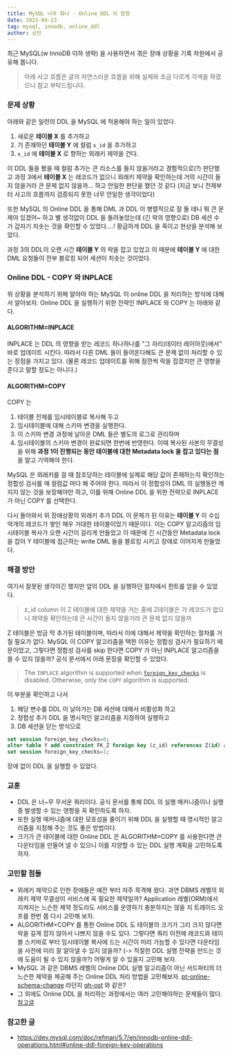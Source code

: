 ```yaml
---
title: MySQL 너무 화나 - Online DDL 의 함정
date: 2023-04-23
tag: mysql, innodb, online_ddl
author: 상민
---
```


최근 MySQL(w InnoDB 이하 생략) 을 사용하면서 겪은 장애 상황을 기록 차원에서 공유해 봅니다.

> 아래 사고 흐름은 글의 자연스러운 흐름을 위해 실제와 조금 다르게 각색을 하였으니 참고 부탁드립니다.

### 문제 상황

아래와 같은 일련의 DDL 을 MySQL 에 적용해야 하는 일이 있었다.

1. 새로운 **테이블 X** 를 추가하고
2. 기 존재하던 **테이블 Y** 에 컬럼 `x_id` 을 추가하고
3. `x_id` 에 **테이블 X** 로 향하는 외래키 제약을 건다.

이 DDL 들을 봤을 때 컬럼 추가는 큰 리소스를 들지 않을거라고 경험적으로(?) 판단했고 과정 3에서 **테이블 X** 는 레코드가 없으니 외래키 제약을 확인하는데 거의 시간이 들지 않을거라 큰 문제 없지 않을까... 하고 안일한 판단을 했던 것 같다 (지금 보니 전제부터 사고의 흐름까지 검증되지 못한 너무 안일한 생각이었다)

또한 MySQL 의 Online DDL 을 통해 DML 과 DDL 이 병렬적으로 잘 돌 테니 뭐 큰 문제야 있겠어~ 하고 별 생각없이 DDL 을 돌려놓았는데 (긴 락의 영향으로) DB 세션 수가 갑자기 치솟는 것을 확인할 수 있었다....! 황급하게 DDL 을 죽이고 현상을 분석해 보았다.

과정 3의 DDL이 오랜 시간 **테이블 Y** 의 락을 잡고 있었고 이 때문에 **테이블 Y** 에 대한 DML 요청들이 전부 블로킹 되어 세션이 치솟는 것이었다.

### Online DDL - COPY 와 INPLACE

위 상황을 분석하기 위해 알아야 하는 MySQL 이 online DDL 을 처리하는 방식에 대해서 알아보자.
Online DDL 을 실행하기 위한 전략인 INPLACE 와 COPY 는 아래와 같다.

#### ALGORITHM=INPLACE

INPLACE 는 DDL 의 영향을 받는 레코드 하나하나를 "그 자리(데이터 레이아웃)에서" 바로 업데이트 시킨다. 따라서 다른 DML 들이 들어온다해도 큰 문제 없이 처리할 수 있는 장점을 가지고 있다. (물론 레코드 업데이트를 위해 잠깐씩 락을 잡겠지만 큰 영향을 준다고 말할 정도는 아니다.)

#### ALGORITHM=COPY

COPY 는

1. 테이블 전체를 임시테이블로 복사해 두고
2. 임시테이블에 대해 스키마 변경을 실행한다.
3. 이 스키마 변경 과정에 날아온 DML 들은 별도의 로그로 관리하며
4. 임시테이블의 스키마 변경이 완료되면 한번에 반영한다.
   이때 복사된 사본의 무결성을 위해 **과정 1이 진행되는 동안 테이블에 대한 Metadata lock 을 잡고 있다는 점** 을 알고 기억해야 한다.

MySQL 은 외래키를 걸 때 참조당하는 테이블에 실제로 해당 값이 존재하는지 확인하는 정합성 검사를 매 컬럼값 마다 해 주어야 한다. 따라서 이 정합성이 DML 의 실행동안 깨지지 않는 것을 보장해야만 하고, 이를 위해 Online DDL 을 위한 전략으로 INPLACE 가 아닌 COPY 를 선택한다.

다시 돌아와서 위 장애상황의 외래키 추가 DDL 이 문제가 된 이유는 **테이블 Y** 이 수십억개의 레코드가 쌓인 매우 거대한 테이블이었기 때문이다. 이는 COPY 알고리즘의 임시테이블 복사가 오랜 시간이 걸리게 만들었고 이 때문에 긴 시간동안 Metadata lock 을 잡아 Y 테이블에 접근하는 write DML 들을 블로킹 시키고 장애로 이어지게 만들었다.

### 해결 방안

여기서 잘못된 생각이긴 했지만 앞의 DDL 을 실행하던 절차에서 힌트를 얻을 수 있었다.

> z_id column 이 Z 테이블에 대한 제약을 거는 중에 Z테이블은 가 레코드가 없으니 제약을 확인하는데 큰 시간이 들지 않을거라 큰 문제 없지 않을까

Z 테이블은 방금 막 추가된 테이블이며, 따라서 이에 대해서 제약을 확인하는 절차를 거칠 필요가 없다. MySQL 이 COPY 알고리즘을 택한 이유는 정합성 검사가 필요하기 때문이었고, 그렇다면 정합성 검사를 skip 한다면 COPY 가 아닌 INPLACE 알고리즘을 쓸 수 있지 않을까? 공식 문서에서 아래 문장을 확인할 수 있었다.

> The `INPLACE` algorithm is supported when [`foreign_key_checks`](https://dev.mysql.com/doc/refman/5.7/en/server-system-variables.html#sysvar_foreign_key_checks) is disabled. Otherwise, only the `COPY` algorithm is supported.

이 부분을 확인하고 나서

1. 해당 변수를 DDL 이 날아가는 DB 세션에 대해서 비활성화 하고 
2. 정합성 추가 DDL 을 명시적인 알고리즘을 지정하여 실행하고
3. DB 세션을 닫는 방식으로

```sql
set session foreign_key_checks=0;
alter table Y add constraint FK_Z foreign key (z_id) references Z(id) algorithm=INPLACE;
set session foreign_key_checks=1;
```

장애 없이 DDL 을 실행할 수 있었다.

### 교훈

- DDL 은 너~무 무서운 쿼리이다. 공식 문서를 통해 DDL 의 실행 매커니즘이나 실행 중 발생할 수 있는 영향을 꼭 확인하도록 하자.
- 또한 실행 매커니즘에 대한 모호성을 줄이기 위해 DDL 을 실행할 때 명시적인 알고리즘을 지정해 주는 것도 좋은 방법이다.
- 크기가 큰 테이블에 대한 Online DDL 은 ALGORITHM=COPY 를 사용한다면 큰 다운타임을 만들어 낼 수 있으니 이를 지양할 수 있는 DDL 실행 계획을 고민하도록 하자.

### 고민할 점들

- 외래키 제약으로 인한 장애들은 예전 부터 자주 목격해 왔다. 과연 DBMS 레벨의 외래키 제약 무결성이 서비스에 꼭 필요한 제약일까? Application 레벨(ORM)에서 지켜지는 느슨한 제약 정도라도 서비스를 운영하기 충분하지는 않을 지 트레이드 오프를 한번 쯤 다시 고민해 보자.
- ALGORITHM=COPY 를 통한 Online DDL 도 테이블의 크기가 그리 크지 않다면 락을 길게 잡지 않아서 나쁘지 않을 수도 있다. 그렇다면 쿼리 이전에 레코드와 테이블 스키마로 부터 임시테이블 복사에 드는 시간이 미리 가늠할 수 있다면 다운타임을 사전에 미리 잘 알아낼 수 있지 않을까? (-> 적절한 DDL 실행 전략을 만드는 것에 도움이 될 수 있지 않을까?) 어떻게 알 수 있을지 고민해 보자.
- MySQL 과 같은 DBMS 레벨의 Online DDL 실행 알고리즘이 아닌 서드파티의 더 느슨한 제약을 제공해 주는 Online DDL 처리 방법을 고민해보자. [pt-online-schema-change](https://docs.percona.com/percona-toolkit/pt-online-schema-change.html) 라던지 [gh-ost](https://github.com/github/gh-ost) 와 같은?
- 그 외에도 Online DDL 을 처리하는 과정에서는 여러 고민해야하는 문제들이 많다. [참고글](https://medium.com/daangn/mysql-online-ddl-faf47439084c)

### 참고한 글

- https://dev.mysql.com/doc/refman/5.7/en/innodb-online-ddl-operations.html#online-ddl-foreign-key-operations
